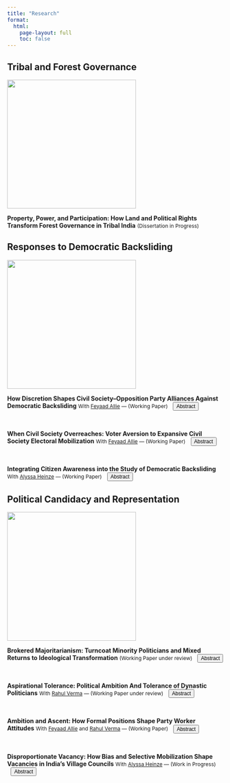 ---
title: "Research"
format:
  html:
    page-layout: full
    toc: false
---

```{=html}
<style>
.abstract-box {
  display: none;
  max-height: 220px;
  overflow-y: auto;
  padding: 10px;
  background-color: #f9f9f9;
  border-left: 4px solid #ccc;
  margin-left: 0.5em;
  font-size: 0.85rem;
  width: 100%;
}
button.abstract-toggle {
  font-size: 0.75rem;
  padding: 1px 6px;
  cursor: pointer;
  margin-left: 0.7em;
  display: inline-block;
  vertical-align: middle;
}
.coauthor-note {
  font-size: 0.75rem;
  font-weight: normal;
}
</style>
```
```{=html}
<script>
function toggleAbstract(btn) {
  const box = btn.nextElementSibling;
  box.style.display = box.style.display === 'block' ? 'none' : 'block';
}
</script>
```
## Tribal and Forest Governance

::: {style="text-align: left;"}
<img src="files/landing page image.jpg" width="300px"/>
:::

**Property, Power, and Participation: How Land and Political Rights Transform Forest Governance in Tribal India** [(Dissertation in Progress)]{.coauthor-note}

## Responses to Democratic Backsliding

<img src="files/cso endorse.jpg" width="300px"/>

**How Discretion Shapes Civil Society--Opposition Party Alliances Against Democratic Backsliding** [With <a href="https://www.feyaadallie.com/">Feyaad Allie</a> — (Working Paper)]{.coauthor-note} <button class="abstract-toggle" onclick="toggleAbstract(this)">Abstract</button>

::: abstract-box
Democratic backsliding weakens both civil society organizations (CSOs) and opposition parties. CSOs face repression, funding cuts, and constraints on traditional activism; opposition parties lose local organizational depth and confront skewed electoral competition. These dual constraints create incentives for political collaboration between the two, but also impose costs. Each actor must retain autonomy, preserve its core identity, and maintain credibility with its base. We argue that these actors navigate their mutual vulnerability through a discretionary alliance: a strategic, selective relationship where each seeks support without full alignment. CSOs engage in partisan mobilization but vary their intensity based on whether opposition candidates align with their organizational mission. In turn, opposition parties seek CSOs with community legitimacy and overlapping goals, while remaining cautious about over-identifying with outside actors. We demonstrate this dynamic through two paired, pre-registered conjoint experiments in India. The first, with 730 representatives from 153 CSOs, shows that CSOs temper the intensity of their electoral engagement when candidate profiles diverge from their mandates. The second, with 736 opposition party workers, reveals that parties prefer CSO allies who combine clear partisan signals with embeddedness in strategically important communities. We triangulate these findings with interviews and 62 days of ethnographic shadowing of CSO-party collaboration during a state election campaign in India to demonstrate the dynamics of such collaboration in practice. Together, our results conceptualize the CSO-party relationship under democratic backsliding as a discretionary alliance that is distinct from both disengagement and blind partisanship: initiated due to democratic constraints, shaped by organizational autonomy, and sustained by strategic calibration.
:::

<br>

**When Civil Society Overreaches: Voter Aversion to Expansive Civil Society Electoral Mobilization** [With <a href="https://www.feyaadallie.com/">Feyaad Allie</a> — (Working Paper)]{.coauthor-note} <button class="abstract-toggle" onclick="toggleAbstract(this)">Abstract</button>

::: abstract-box
Under conditions of democratic backsliding, opposition-aligned civil society organizations (CSOs) often enter electoral arenas to preserve democratic norms, protect community rights, and bolster weakened party capacity. To generate electoral impact while maintaining organizational autonomy, CSOs adopt expansive outreach strategies: they mobilize beyond their core constituents, target multiple marginalized communities, and form cross-organizational coalitions backing opposition candidates. Through a pre-registered conjoint experiment with 730 representatives from 153 CSOs in one Indian state, we show that CSOs view themselves as more effective than parties at reaching voters excluded from dominant civil society and ruling-party networks. Ethnographic fieldwork reveals how coalition-based mobilization allows CSOs to scale efforts while sustaining plausible deniability of partisanship. Yet a paired-profile conjoint experiment with 2,368 voters highlights a sharp constraint: voters penalize expansive CSOs, preferring mobilizers who are coethnic, locally embedded, or directly linked to their own community. A third survey experiment with 2,956 voters reveals the mechanism—expansive CSOs are seen as insincere and less likely to deliver material or rights-based benefits. Together, these findings expose a core dilemma: while democratic erosion compels CSOs to act collectively and broadly, voter selectivity narrows the path to effective partisan mobilization.
:::

<br>

**Integrating Citizen Awareness into the Study of Democratic Backsliding** [With <a href="(https://alyssaheinze.github.io/"> Alyssa Heinze</a> — (Working Paper)]{.coauthor-note} <button class="abstract-toggle" onclick="toggleAbstract(this)">Abstract</button>

::: abstract-box
Most research on democratic backsliding focuses on institutional erosion and elite behavior, often assuming that citizens perceive and respond to democratic decline. This paper argues that citizen awareness should be treated as a core component of backsliding itself, especially in local contexts where violations of democratic procedure may be less visible or politically salient. We propose and test two mechanisms that explain weak citizen backlash to local democratic backsliding: (1) limited recognition that backsliding has occurred, and (2) the redirection of political energy toward identity-based struggles that displace institutional concerns. We examine these dynamics through a mixed-methods study of multi-year local election delays in Maharashtra, India. Drawing on over 2,350 voter surveys, 736 opposition party workers, 730 opposition-aligned civil society organizations, and ethnographic fieldwork, we show that while elites clearly distinguish between elected and unelected governance, many voters do not realize their local body is unelected. Caste-based reservation movements dominate local discourse, reframing political grievances around identity rather than democratic procedure. A survey experiment reveals that informing voters of their local body’s unelected status increases democratic concern, reduces identity-based evaluations of governance, and modestly raises willingness to mobilize. These findings underscore the importance of integrating citizen perception into the study of backsliding, and demonstrate how democratic erosion can persist without overt repression or widespread public disengagement.
:::

## Political Candidacy and Representation

<img src="files/pw training.jpg" width="300px"/>

**Brokered Majoritarianism: Turncoat Minority Politicians and Mixed Returns to Ideological Transformation** [(Working Paper under review)]{.coauthor-note} <button class="abstract-toggle" onclick="toggleAbstract(this)">Abstract</button>

::: abstract-box
In ethnically diverse democracies, majoritarian parties often incorporate embedded minority leaders to expand their base. While this enables outreach into new constituencies, its impact on ideological transformation remains underexplored. This paper develops the concept of brokered majoritarianism, where parties outsource minority outreach to turncoats—elites who defect from rival parties but retain community networks. These figures deliver votes but compensate for their majoritarian alignment by reinforcing minority identity. I test this in India, where the Bharatiya Janata Party (BJP) has relied on turncoats from lower-caste (SC) and Indigenous (ST) backgrounds. A vignette experiment with 1,570 SC and ST voters shows that when a co-ethnic BJP politician is a turncoat, they are seen as more powerful than the party and expected to prioritize co-ethnic interests over majoritarian goals. A case study and a visual conjoint experiment in an Indigenous constituency reveal that turncoats dominate party–voter linkage, and compensate Hindu nationalism by amplifying Indigenous identity amongst the base. Brokered majoritarianism thus explains how majoritarian parties can expand electorally while remaining ideologically constrained, decoupling voter alignment from ideological transformation, where minority ethnic identity persists amid all-encompassing majoritarian projects.
:::

<br>

**Aspirational Tolerance: Political Ambition And Tolerance of Dynastic Politicians** [With <a href="(https://cprindia.org/people/rahul-verma/">Rahul Verma</a> — (Working Paper under review)]{.coauthor-note} <button class="abstract-toggle" onclick="toggleAbstract(this)">Abstract</button>

::: abstract-box
Dynastic politicians are ubiquitous in developing democracies, even as voters often express disfavor toward them. Existing literature largely frames dynasticism as an elite-driven, supply-side phenomenon, emphasizing political networks and patronage in explaining the persistence of dynasticism. This paper introduces aspirational tolerance, a demand-side mechanism, where citizens with ambition to enter politics may accept dynasts as a fact of political life, explaining the lack of backlash towards them. Drawing on a nationally representative survey of 1,988 citizens in India, we find that those with nascent ambition to run for office themselves perceive dynastic politicians as having greater capacity than non-dynasts across five key metrics: constituency development, constituency contact, vote-buying, elite contact, and public speaking. Through interviews with electorally ambitious voters, we find evidence of growing tolerance and justification of dynastic politicians. To corroborate, we replicate the survey among a pool of electorally ambitious individuals—736 party representatives across three major political parties in the state of Maharashtra, whom we find to be more likely to have moderated views towards dynasts than ordinary citizens. These findings suggest that electoral ambition fosters aspirational tolerance, where those with hopes of running for office moderate their perceptions of dynastic politicians who occupy dominant roles within parties, limiting backlash against dynasts. Taken together, we offer a demand-driven explanation for the persistence of dynastic politics in developing democracies.
:::

<br>

**Ambition and Ascent: How Formal Positions Shape Party Worker Attitudes** [With <a href="https://www.feyaadallie.com/">Feyaad Allie</a> and <a href="https://cprindia.org/people/rahul-verma/">Rahul Verma</a> — (Working Paper)]{.coauthor-note} <button class="abstract-toggle" onclick="toggleAbstract(this)">Abstract</button>

::: abstract-box
Hierarchical structures are central to how political parties function, yet we know little about how they shape the aspirations, perceptions, and preferences of party workers themselves. This research note analyzes how holding an official role within a party's local hierarchy—at the booth, block, or district level—shapes political ambition, outlook on internal advancement, and attitudes toward intra-party reforms. Drawing on original survey data from 723 party workers across India and 736 workers in Maharashtra, we show that official position-holders are significantly more likely to express ambition to contest elections, expect to be promoted, and report satisfaction with their political contribution. These individuals also demonstrate stronger support for status quo nomination practices, including elite control over ticket distribution and the role of money in candidacy. At the same time, they are more resistant to democratizing reforms such as internal primaries or eliminating nomination fees. These patterns suggest that internal hierarchies do not simply distribute organizational tasks—they shape how workers interpret their political futures and the legitimacy of internal change. By cultivating ambition and loyalty while embedding resistance to procedural reform, party hierarchies help sustain elite control not only from the top down, but also through incentives and beliefs reinforced from within.
:::

<br>

**Disproportionate Vacancy: How Bias and Selective Mobilization Shape Vacancies in India's Village Councils** [With <a href="https://alyssaheinze.github.io/">Alyssa Heinze</a> — (Work in Progress)]{.coauthor-note} <button class="abstract-toggle" onclick="toggleAbstract(this)">Abstract</button>

::: abstract-box
Through an original administrative dataset of all vacancies in Maharashtra's rural government councils, phone surveys of 1400 rural government councils, and a survey experiment with 2950 citizens, we unpack how and why seats reserved for Scheduled Tribes (STs) and in particular ST women, remain grossly over-represented in vacant village council seats.
:::
